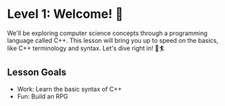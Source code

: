 # Level 1: Welcome! 👋

<!-- ## estimated time of completion: **[time estimate]**. last updated: **[date uploaded]** -->

We'll be exploring computer science concepts through a programming
language called C++. This lesson will bring you up to speed on the basics,
like C++ terminology and syntax. Let's dive right in! 🌊🏄

## Lesson Goals

- Work: Learn the basic syntax of C++
- Fun: Build an RPG

<!--
# Let's build an RPG!

Follow the instructions and explanations on the left-hand panel as you
build up your program. It is scrollable, so make sure you get to the
bottom before continuing on. Use the right-hand panel as your coding
environment. You can hit the "run" button at the top right to compile
and run your program.

Click the following button when you're ready to begin the lesson.
-->
